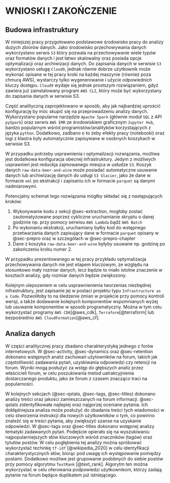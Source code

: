 # WNIOSKI I ZAKOŃCZENIE

## Budowa infrastruktury

W niniejszej pracy przygotowano podstawowe środowisko pracy do analizy dużych zbiorów danych. Jako środowisko przechowywania danych wykorzystano serwis `S3` który pozwala na przechowywanie wiele typów oraz formatów danych i jest łatwo skalowalny oraz posiada opcje optymalizacji oraz archiwizacji danych. Do zapisania danych w serwisie `S3` wykorzystano usługę `Cloud9`, jednak równie dobrze użytkownik może wykonać opisane w tej pracy kroki na każdej maszynie (również poza chmurą AWS), wystarczy tylko wygenerowanie i użycie odpowiednich kluczy dostępu. `Cloud9` wydaje się jednak prostszym rozwiązaniem, gdyż zawiera już zainstalowany program `AWS CLI`, który może być wykorzystany do zapisania danych w serwisie S3.

Część analityczną zaprojektowano w sposób, aby jak najbardziej uprościć konfigurację by móc skupić się na przeprowadzeniu analizy danych. Wykorzystano popularne narzędzie `Apache Spark` (głównie moduł `SQL` z API `pySpark`) oraz serwis `AWS EMR` ze środowiskiem graficznym `Jupyter Hub`, bardzo popularnym wśród programistów/analityków korzystających z języka `python`. Dodatkowo, zadbano o to żeby efekty pracy (notebooki) oraz logi z klastra były automatycznie zapisywane w osobnych koszykach w serwisie S3. 

W przypadku potrzeby usprawnienia i optymailzacji rozwiązania, możliwa jest dodatkowa konfiguracja obecnej infrastruktury. Jedym z możliwych usprawnień jest reduckja zajmowanego miesjca w usłudze `S3`. Koszyk danych `raw-data-beer-and-wine` może posiadać automatyczne usuwanie danych lub archiwizację danych do usługi `S3 Glacier`, jako że dane w formacie `xml` po ekstrakcji i zapisaniu ich w formacie `parquet` są danymi nadmiarowymi. 

Potencjalny schemat tego rozwiązania mógłby składać się z następujących kroków:

1. Wykonywanie kodu z sekcji @sec-extraction, mogłoby zostać zautomatyzowane poprzez cykliczne uruchamianie skryptu o danej godzinie np. przy pomocy serwisu `AWS Lambda` bądź `AWS Batch`
2. Po wykonaniu ekstrakcji, uruchamiany byłby kod do wstępnego przetwarzania danych zapisujący dane w formacie `parquet` opisany w @sec-prepro oraz w szczegółach w @sec-prepro-chapter
3. Dane z koszyka `raw-data-beer-and-wine` byłyby usuwane np. godzinę po zakończeniu kroku numer 2.

W przypadku prezentowanego w tej pracy przykładu optymalizacja przechowywania danych nie jest etapem kluczowym, ze względu na stosunkowo mały rozmiar danych, lecz będzie to miało istotne znaczenie w kosztach analizy, gdy rozmiar danych będzie zwiększony.

Kolejnym ulepszeniem w celu usprawnienienia tworzenias niezbędnej infrastruktury, jest zapisanie jej w postaci projektu typu `Infrastructure as a Code`. Pozwoliłoby to na śledzenie zmian w projekcie przy pomocy kontroli wersji, a także dodawanie kolejnych komponentów wspomnianych wyżej lub usuwanie komponentów w sposób programatyczny. Można w tym celu wykorzystać programy `AWS CDK`[@aws_cdk], `Terraform`[@terraform] lub bezpośrednio `AWS CloudFormation`[@aws_cf].

## Analiza danych

W części analitycznej pracy zbadano charakterystykę jednego z forów internetowych. W @sec-activity, @sec-dynamics oraz @sec-retention dokonano wstępnych analiz zachowań użytowników na forum, takich jak częstotliwość zadawania pytań, uzyskiwania odpowiedzi czy retencji na forum. Wyniki mogą posłużyć za wstęp do głębszych analiz przez właścicieli forum, w celu poszukiwania metod uatrakcyjnienia dostarczanego produktu, jako że forum z czasem znacząco traci na popularności.

W kolejnych sekcjach (@sec-qstats, @sec-tags, @sec-titles) dokonano analizy treści oraz jakości zamieszczanych na forum informacji. @sec-qstats zidentyfikowała najlepiej oraz najgorzej oceniane pytania. Ich dokłądniejsza analiza może posłużyć do zbadania treści tych wiadomości w celu stworzenia instrukcji dla nowych użytkowników o tym, co powinno znaleźć się w treści pytania, aby zwiększyć szanse na uzyskanie odpowiedzi. 
W @sec-tags oraz @sec-titles dokonano wstępnej analizy tematyki zadawanych pytań. Podejście opierało się na wyszukiwaniu najpopularniejszych słów kluczowych wśród znaczników (tagów) oraz tytułów postów. W celu pogłębienia tej analizy można spróbować wykorzystać techinkę `tf-idf` [@wikipedia_2020] w celu identyfikacji charakterystycznych słów, biorąc pod uwagę ich występowanie pomiędzy postami. Dodatkowo możliwe jest grupowanie podobnych do siebie postów przy pomocy algorytmu `TextRank` [@text_rank]. Algorytm ten można wykorzystać w celu oferowania podpowiedzi użytkownikom, którzy zadają pytanie na forum będące duplikatem już istniejącego.